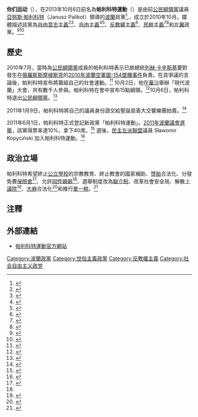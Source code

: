 {{Infobox political party
| country       = 波蘭
| party_name    = 你们运动
| name_native   = Twój Ruch
| colours       = [[橘色|橘色]]
| party_logo    =Logo TwojRuch.png
| colorcode     = #EB7405
| leader        = [[亞努斯·帕利科特|亞努斯·帕利科特]]
| foundation    = 2011年6月1日
| ideology      = [[自由主義|自由主義]]<ref name="liberal1"/><ref name="liberal2"/><br>[[社会自由主义|社会自由主义]]<ref name="liberal1"/><ref name="liberal2"/><br>[[自由意志主义|自由意志主义]]<ref name="liberal1"/><ref name="liberal2"/><br>[[反教權主義|反教權主義]]<ref name="anticlerical1"/><br>[[亲欧洲主义|亲欧洲主义]]<br>[[第三条道路|第三条道路]]<br>[[女性主义|女性主义]]
| position      =[[中间|中间]]至[[中间偏左|中间偏左]]
| headquarters  = [[華沙|華沙]]
| national =[[联合左翼_(波兰)|联合左翼]]（2015年－2016年）<br>[[左翼_(波兰)|左翼]]（被附属，事实上）
| european      =
| europarl     =
| website       = 
| seats1_title  = [[众议院_(波兰)|众议院]]
| seats1        = {{Infobox political party/seats|0|460|hex=#EB7405}}<ref name="sejm-mps">{{cite web | url = http://sejm.gov.pl/Sejm7.nsf/kluby.xsp | title = Kluby i Koła - Sejm Rzeczypospolitej Polskiej | accessdate = 2011-11-09 | language = pl | archive-url = https://web.archive.org/web/20150923170920/http://www.sejm.gov.pl/sejm7.nsf/kluby.xsp | archive-date = 2015-09-23 | dead-url = yes }}</ref>
| seats2_title  = [[参议院_(波兰)|参议院]]
| seats2        = {{Infobox political party/seats|0|100|hex=#EB7405}}
| seats3_title  = [[欧洲议会|欧洲议会]]
| seats3        = {{Infobox political party/seats|0|50|hex=#EB7405}}
}}
'''你们运动'''（{{lang-pl|Twój Ruch}}），在2013年10月6日前名為'''帕利科特運動'''（{{lang-pl|Ruch Palikota}}）是由前[[公民綱領_(波蘭)|公民綱領黨]]議員[[亞努斯·帕利科特|亞努斯·帕利科特]]（Janusz Palikot）領導的[[波蘭|波蘭]]政黨<ref name="10percent">{{cite news |title=10 percent support for rebel MP’s party? |author= |url=http://www.thenews.pl/national/?id=140903 |publisher=[[波蘭廣播電台|波蘭廣播電台]] |newspaper=TheNews.pl |date=5 October 2010 |accessdate=20 December 2010 |archive-date=2018-12-21 |archive-url=https://web.archive.org/web/20181221041446/http://www.thenews.pl/national/?id=140903 |dead-url=no }}</ref>,，成立於2010年10月。媒體描述該黨為[[自由意志主義|自由意志主義]]<ref>{{cite web|url=http://www.economist.com/blogs/easternapproaches/2011/09/polish-politics?page=1|title=From goggle box to ballot box|date=Sep 27, 2011|publisher=[[經濟學人|經濟學人]]|language=en|accessdate=30 October 2011|archive-date=2015-09-25|archive-url=https://web.archive.org/web/20150925222412/http://www.economist.com/blogs/easternapproaches/2011/09/polish-politics?page=1|dead-url=no}}</ref><ref>{{cite web|url=http://www.wbj.pl/article-56388-palikots-surprise.html|title=Palikot's surprise|date=10 October 2011|publisher=[[華沙商業週報|華沙商業週報]]|language=en|accessdate=30 October 2011|deadurl=yes|archiveurl=https://web.archive.org/web/20131229080056/http://www.wbj.pl/article-56388-palikots-surprise.html|archivedate=2013年12月29日}}</ref>、[[自由主義|自由主義]]<ref name="liberal1">{{cite web|url=http://www.reuters.com/article/2011/10/10/us-poland-election-palikot-idUSTRE79957R20111010|title=Liberal maverick to push for secular Poland after win|last=Borowski|first=Chris|date=2011-10-10|publisher=[[路透社|路透社]]|language=en|accessdate=30 October 2011|archive-date=2015-09-25|archive-url=https://web.archive.org/web/20150925113902/http://www.reuters.com/article/2011/10/10/us-poland-election-palikot-idUSTRE79957R20111010|dead-url=no}}</ref><ref name="liberal2">{{Cite web |url=http://www.thenews.pl/1/9/Artykul/56350,Palikot-moves-into-third-in-race-for-parliament |title=存档副本 |accessdate=2012-01-08 |archive-date=2018-11-18 |archive-url=https://web.archive.org/web/20181118175809/http://www.thenews.pl/1/9/Artykul/56350,Palikot-moves-into-third-in-race-for-parliament |dead-url=no }}</ref>、[[反教权主义|反教權主義]]<ref name="anticlerical1">{{cite web|url=http://www.demotix.com/news/499935/anti-clerical-protest-gdansk|title=Anti-Clerical protest in Gdansk|date=4 November 2010|publisher=.demotix.com|language=en|accessdate=30 October 2011|deadurl=yes|archiveurl=https://web.archive.org/web/20101110000325/http://www.demotix.com/news/499935/anti-clerical-protest-gdansk|archivedate=2010年11月10日}}</ref>、[[民粹主義|民粹主義]]<ref>{{Citation |1= |first=Nicholas |last=Kulish |title=Provocateur’s Strong Showing Is a Sign of a Changing Poland |newspaper=[[紐約時報|紐約時報]] |date=10 Oct 2011 |url=http://www.nytimes.com/2011/10/11/world/europe/polands-palikot-movement-signals-a-changing-society.html |accessdate=13 Oct 2011 |archive-date=2019-09-14 |archive-url=https://web.archive.org/web/20190914132439/https://www.nytimes.com/2011/10/11/world/europe/polands-palikot-movement-signals-a-changing-society.html |dead-url=no }}</ref><ref>{{Citation |title=A glance at main parties in Poland's elections |publisher=[[美聯社|美聯社]] |date=9 Oct 2011 |url=http://hosted2.ap.org/vabrm/nationalworld/Article_2011-10-09-EU-Poland-Election-Glance/id-7e0bbcd254e6443081581cca7b2b7cb2 |accessdate=13 Oct 2011 |archive-date=2016-03-04 |archive-url=https://web.archive.org/web/20160304023031/http://hosted2.ap.org/vabrm/nationalworld/Article_2011-10-09-EU-Poland-Election-Glance/id-7e0bbcd254e6443081581cca7b2b7cb2 |dead-url=no }}</ref>和[[左派|左翼]]政黨。<ref>{{Cite web |url=http://abcnews.go.com/International/wireStory/polish-pm-seeks-coalition-partner-poll-win-14702677 |title=AP: Polish PM Begins Building New Government After Win |accessdate=2012-01-08 |archive-date=2011-10-12 |archive-url=https://web.archive.org/web/20111012194936/http://abcnews.go.com/International/wireStory/polish-pm-seeks-coalition-partner-poll-win-14702677 |dead-url=no }}</ref><ref>{{cite web|url=http://www.google.com/hostednews/ap/article/ALeqM5jm6KZMuYf6qFuYIrNCpAuSs-tAGg?docId=974625a9750b4137b1819e543c62fe9d|title=AP Interview: New Polish party on the rise|last=Gera|first=Vanessa|date=Oct 7, 2011|publisher=[[美聯社|美聯社]]|language=en|accessdate=30 October 2011|archive-date=2011-10-08|archive-url=https://web.archive.org/web/20111008072235/http://www.google.com/hostednews/ap/article/ALeqM5jm6KZMuYf6qFuYIrNCpAuSs-tAGg?docId=974625a9750b4137b1819e543c62fe9d|dead-url=no}}</ref>

==歷史==
2010年7月，當時為[[公民綱領_(波蘭)|公民綱領黨]]成員的帕利科特表示已故總統[[列赫·卡辛斯基|列赫·卡辛斯基]]要對發生在[[俄羅斯|俄羅斯]][[斯摩棱斯克|斯摩棱斯克]]的[[2010年波蘭空軍圖-154墜機事件|2010年波蘭空軍圖-154墜機事件]]負責。在具爭議的言論後，帕利科特宣布將籌組自己的社會運動。<ref>{{cite web|last=Wybranowski|first=Wojciech|title=Wirtualny Ruch Poparcia Janusza Palikota|url=http://www.rp.pl/artykul/16,507885.html|publisher=rp.pl|accessdate=2012-01-08|archive-date=2015-06-10|archive-url=https://web.archive.org/web/20150610201756/http://www.rp.pl/artykul/16,507885.html|dead-url=no}}</ref> 10月2日，他在[[華沙|華沙]]舉辦「現代波蘭」大會，共有數千人參與。帕利科特在會中宣布15點綱領。<ref>{{cite web|last=Gądek|first=Jacek|title=Kabaret eksperymentalny Janusza P. z biskupami pasibrzuchami w tle|url=http://wiadomosci.onet.pl/tylko-w-onecie/kabaret-eksperymentalny-janusza-p-z-biskupami-pasi,1,3709724,wiadomosc.html|publisher=onet.pl|accessdate=2012-01-08|archive-date=2010-10-05|archive-url=https://web.archive.org/web/20101005033021/http://wiadomosci.onet.pl/tylko-w-onecie/kabaret-eksperymentalny-janusza-p-z-biskupami-pasi,1,3709724,wiadomosc.html|dead-url=no}}</ref>10月6日，帕利科特退出[[公民綱領_(波蘭)|公民綱領黨]]。<ref>{{cite web|last=Palikot|first=Janusz|title=I Resign (Janusz Palikot's blog)|url=http://palikot.blog.onet.pl/Skladam-rezygnacje,2,ID415472696,n|access-date=2012-01-08|archive-url=https://web.archive.org/web/20120426012641/http://palikot.blog.onet.pl/Skladam-rezygnacje,2,ID415472696,n|archive-date=2012-04-26|dead-url=yes}}</ref>

2011年1月9日，帕利科特將自己的議員身份證交給聖誕慈善大交響樂團拍賣。<ref>{{cite web|title=Palikot przed kamerami oddaje legitymację poselską na aukcję WOŚP|url=http://wiadomosci.gazeta.pl/Wiadomosci/1,80271,8921425,Palikot_nie_jest_juz_poslem___legitymacje_oddal_na.html|publisher=gazeta.pl|accessdate=April 6, 2011|deadurl=yes|archiveurl=https://web.archive.org/web/20110112172910/http://wiadomosci.gazeta.pl/Wiadomosci/1,80271,8921425,Palikot_nie_jest_juz_poslem___legitymacje_oddal_na.html|archivedate=2011年1月12日}}</ref>

2011年6月1日，帕利科特正式登記新政黨「帕利科特運動」。[[2011年波蘭議會選舉|2011年波蘭議會選舉]]，該黨得票率達10%，拿下40席。<ref name="pkw2011-results">{{cite web | url = http://wybory2011.pkw.gov.pl/wsw/en/000000.html | title = Elections 2011 - Election results | publisher = 國家選舉委員會 | accessdate = 2011-11-13 | language = en | archive-date = 2011-12-14 | archive-url = https://web.archive.org/web/20111214075746/http://wybory2011.pkw.gov.pl/wsw/en/000000.html | dead-url = no }}</ref> 選後，[[民主左派聯盟|民主左派聯盟]]議員 Sławomir Kopyciński 加入帕利科特運動。<ref name="kopycinski">{{cite web | url = http://wiadomosci.dziennik.pl/polityka/artykuly/362577,posel-kopycinski-z-sld-przeszedl-do-ruchu-palikota.html | title = Poseł Kopyciński z SLD przeszedł do Ruchu Palikota | date = 2011-10-20 | accessdate = 2011-11-13 | publisher = [[每日波蘭－歐洲－世界報|每日波蘭－歐洲－世界報]] | language = pl | archive-date = 2011-11-22 | archive-url = https://web.archive.org/web/20111122063254/http://wiadomosci.dziennik.pl/polityka/artykuly/362577,posel-kopycinski-z-sld-przeszedl-do-ruchu-palikota.html | dead-url = no }}</ref>

==政治立場==
帕利科特希望終止[[公立學校|公立學校]]的宗教教育、終止教會的國家補助、[[墮胎|墮胎]]合法化、分發免費[[保險套|保險套]]<ref>{{cite news |title=Polish maverick MP launches anti-clerical party |first=Rob |last=Strybel |url=http://uk.reuters.com/article/idUKTRE6920W320101003 |newspaper=[[路透社|路透社]] |date=3 October 2010 |accessdate=20 December 2010}}</ref>、允許[[同性婚姻|同性婚姻]]<ref name="10percent" />、選舉制度改為[[聯立制|聯立制]]、改革社會安全局、解散[[波蘭共和國上議院|上議院]]<ref>{{cite web|title=Modern Poland's postulates on their website|url=http://www.ruchpalikota.org.pl/sites/default/files/rp.file_.3429.231.pdf|date=January 15, 2011|accessdate=November 20, 2011|language=pl|deadurl=yes|archiveurl=https://web.archive.org/web/20111027034656/http://www.ruchpalikota.org.pl/sites/default/files/rp.file_.3429.231.pdf|archivedate=2011年10月27日}}</ref>、[[大麻|大麻]]合法化<ref>{{cite web |url=http://wolnekonopie.pl/idealistka/relacje-z-akcji/771.html |title=存档副本 |accessdate=2015-08-17 |deadurl=yes |archiveurl=https://web.archive.org/web/20111130091501/http://www.wolnekonopie.pl/idealistka/relacje-z-akcji/771.html |archivedate=2011-11-30 }}</ref>和推行[[單一稅|單一稅]]。<ref>{{cite web|url=http://www.wbj.pl/blog/From_the_editor/post-312-what-does-palikots-big-win-mean-for-poland.htm|title=What does Palikot's big win mean for Poland?|date=2011-10-10|publisher=[[華沙商業週報|華沙商業週報]]|language=en|accessdate=30 October 2011|deadurl=yes|archiveurl=https://web.archive.org/web/20111027032341/http://www.wbj.pl/blog/From_the_editor/post-312-what-does-palikots-big-win-mean-for-poland.htm|archivedate=2011年10月27日}}</ref>

==注釋==
{{reflist|2}}

==外部連結==
* {{pl icon}} [https://web.archive.org/web/20120107020829/http://www.ruchpalikota.org.pl/ 帕利科特運動官方網站]

{{波蘭政黨}}

[[Category:波蘭政黨|Category:波蘭政黨]]
[[Category:世俗主義政黨|Category:世俗主義政黨]]
[[Category:反教權主義|Category:反教權主義]]
[[Category:社会自由主义政党|Category:社会自由主义政党]]